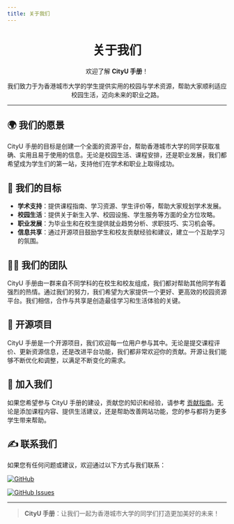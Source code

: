```yaml
---
title: 关于我们
---
```


<div align="center" style={{ lineHeight: '1.5', fontSize: '0.9rem' }}>
    <h1 style={{ marginBottom: '0.5rem', fontSize: '2.5rem', background: 'linear-gradient(90deg, #de6f31, #da542b, #bf1846, #9f0c43)', WebkitBackgroundClip: 'text', WebkitTextFillColor: 'transparent' }}><strong>关于我们</strong></h1>
    <p style={{ marginBottom: '0.5rem', color: '#555' }}>欢迎了解 <strong>CityU 手册</strong>！</p>
    <p style={{ marginBottom: '0.5rem', color: '#555' }}>我们致力于为香港城市大学的学生提供实用的校园与学术资源，帮助大家顺利适应校园生活，迈向未来的职业之路。</p>
</div>

---

## 🌍 **我们的愿景**

CityU 手册的目标是创建一个全面的资源平台，帮助香港城市大学的同学获取准确、实用且易于使用的信息。无论是校园生活、课程安排，还是职业发展，我们都希望成为学生们的第一站，支持他们在学术和职业上取得成功。

## 🎯 **我们的目标**

- **学术支持**：提供课程指南、学习资源、学生评价等，帮助大家规划学术发展。
- **校园生活**：提供关于新生入学、校园设施、学生服务等方面的全方位攻略。
- **职业发展**：为毕业生和在校生提供就业趋势分析、求职技巧、实习机会等。
- **信息共享**：通过开源项目鼓励学生和校友贡献经验和建议，建立一个互助学习的氛围。

## 👨‍💻 **我们的团队**

CityU 手册由一群来自不同学科的在校生和校友组成，我们都对帮助其他同学有着强烈的热情。通过我们的努力，我们希望为大家提供一个更好、更高效的校园资源平台。我们相信，合作与共享是创造最佳学习和生活体验的关键。

## 🔗 **开源项目**

CityU 手册是一个开源项目，我们欢迎每一位用户参与其中。无论是提交课程评价、更新资源信息，还是改进平台功能，我们都非常欢迎你的贡献。开源让我们能够不断优化和调整，以满足不断变化的需求。

## 🌟 **加入我们**

如果您希望参与 CityU 手册的建设，贡献您的知识和经验，请参考 [贡献指南](https://penjc.github.io/CityU/contributing)。无论是添加课程内容、提供生活建议，还是帮助改善网站功能，您的参与都将为更多学生带来帮助。

## ✍️ **联系我们**

如果您有任何问题或建议，欢迎通过以下方式与我们联系：

[![GitHub](https://img.shields.io/badge/GitHub-Repository-blue?logo=github&style=flat-square)](https://github.com/penjc/CityU)

[![GitHub Issues](https://img.shields.io/badge/GitHub-Submit%20Issue-green?logo=github&style=flat-square)](https://github.com/penjc/CityU/issues)

---

> **CityU 手册**：让我们一起为香港城市大学的同学们打造更加美好的未来！
